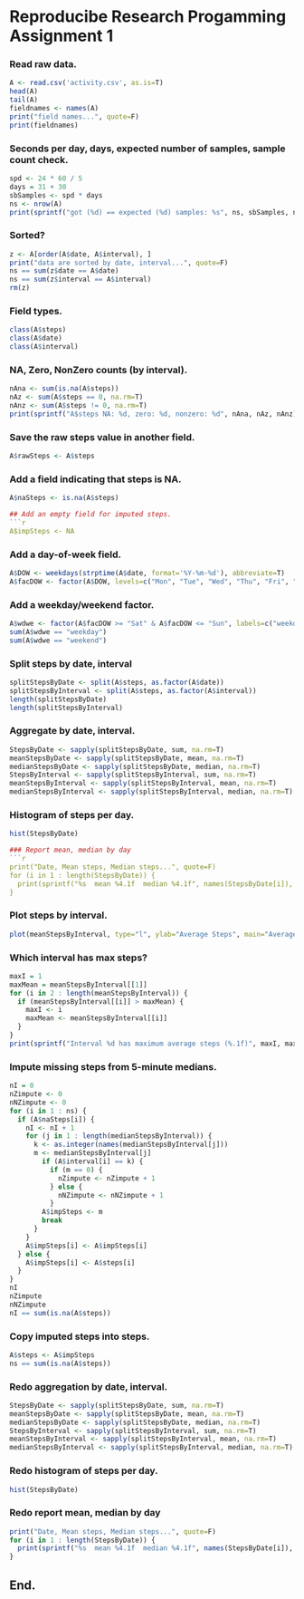 Reproducibe Research Progamming Assignment 1
========================================================

### Read raw data.
```r
A <- read.csv('activity.csv', as.is=T)
head(A)
tail(A)
fieldnames <- names(A)
print("field names...", quote=F)
print(fieldnames)
```

### Seconds per day, days, expected number of samples, sample count check.
```r
spd <- 24 * 60 / 5
days = 31 + 30
sbSamples <- spd * days
ns <- nrow(A)
print(sprintf("got (%d) == expected (%d) samples: %s", ns, sbSamples, ns == sbSamples), quote=F)
```

### Sorted?
```r
z <- A[order(A$date, A$interval), ]
print("data are sorted by date, interval...", quote=F)
ns == sum(z$date == A$date)
ns == sum(z$interval == A$interval)
rm(z)
```

### Field types.
```r
class(A$steps)
class(A$date)
class(A$interval)
```

### NA, Zero, NonZero counts (by interval).
```r
nAna <- sum(is.na(A$steps))
nAz <- sum(A$steps == 0, na.rm=T)
nAnz <- sum(A$steps != 0, na.rm=T)
print(sprintf("A$steps NA: %d, zero: %d, nonzero: %d", nAna, nAz, nAnz), quote=F)
```

### Save the raw steps value in another field.
```r
A$rawSteps <- A$steps
```

### Add a field indicating that steps is NA.
```r
A$naSteps <- is.na(A$steps)

## Add an empty field for imputed steps.
```r
A$impSteps <- NA
```

### Add a day-of-week field.
```r
A$DOW <- weekdays(strptime(A$date, format='%Y-%m-%d'), abbreviate=T)
A$facDOW <- factor(A$DOW, levels=c("Mon", "Tue", "Wed", "Thu", "Fri", "Sat", "Sun"), ordered=T)
```

### Add a weekday/weekend factor.
```r
A$wdwe <- factor(A$facDOW >= "Sat" & A$facDOW <= "Sun", labels=c("weekday", "weekend"))
sum(A$wdwe == "weekday")
sum(A$wdwe == "weekend")
```

### Split steps by date, interval
```r
splitStepsByDate <- split(A$steps, as.factor(A$date))
splitStepsByInterval <- split(A$steps, as.factor(A$interval))
length(splitStepsByDate)
length(splitStepsByInterval)
```

### Aggregate by date, interval.
```r
StepsByDate <- sapply(splitStepsByDate, sum, na.rm=T)
meanStepsByDate <- sapply(splitStepsByDate, mean, na.rm=T)
medianStepsByDate <- sapply(splitStepsByDate, median, na.rm=T)
StepsByInterval <- sapply(splitStepsByInterval, sum, na.rm=T)
meanStepsByInterval <- sapply(splitStepsByInterval, mean, na.rm=T)
medianStepsByInterval <- sapply(splitStepsByInterval, median, na.rm=T)
```

### Histogram of steps per day.
```r
hist(StepsByDate)

### Report mean, median by day
```r
print("Date, Mean steps, Median steps...", quote=F)
for (i in 1 : length(StepsByDate)) {
  print(sprintf("%s  mean %4.1f  median %4.1f", names(StepsByDate[i]), meanStepsByDate[i], medianStepsByDate[i]), quote=F)
}
```

### Plot steps by interval.
```r
plot(meanStepsByInterval, type="l", ylab="Average Steps", main="Average Steps Per 5-minute Interval")
```

### Which interval has max steps?
```r
maxI = 1
maxMean = meanStepsByInterval[[1]]
for (i in 2 : length(meanStepsByInterval)) {
  if (meanStepsByInterval[[i]] > maxMean) {
    maxI <- i
    maxMean <- meanStepsByInterval[[i]]
  }
}
print(sprintf("Interval %d has maximum average steps (%.1f)", maxI, maxMean), quote=F)
```

### Impute missing steps from 5-minute medians.
```r
nI = 0
nZimpute <- 0
nNZimpute <- 0
for (i in 1 : ns) {
  if (A$naSteps[i]) {
    nI <- nI + 1
    for (j in 1 : length(medianStepsByInterval)) {
      k <- as.integer(names(medianStepsByInterval[j]))
      m <- medianStepsByInterval[j]
        if (A$interval[i] == k) {
          if (m == 0) {
            nZimpute <- nZimpute + 1
          } else {
            nNZimpute <- nNZimpute + 1
          }
        A$impSteps <- m
        break
      }
    }
    A$impSteps[i] <- A$impSteps[i]
  } else {
    A$impSteps[i] <- A$steps[i]
  }
}
nI
nZimpute
nNZimpute
nI == sum(is.na(A$steps))
```

### Copy imputed steps into steps.
```r
A$steps <- A$impSteps
ns == sum(is.na(A$steps))
```

### Redo aggregation by date, interval.
```r
StepsByDate <- sapply(splitStepsByDate, sum, na.rm=T)
meanStepsByDate <- sapply(splitStepsByDate, mean, na.rm=T)
medianStepsByDate <- sapply(splitStepsByDate, median, na.rm=T)
StepsByInterval <- sapply(splitStepsByInterval, sum, na.rm=T)
meanStepsByInterval <- sapply(splitStepsByInterval, mean, na.rm=T)
medianStepsByInterval <- sapply(splitStepsByInterval, median, na.rm=T)
```

### Redo histogram of steps per day.
```r
hist(StepsByDate)
```

### Redo report mean, median by day
```r
print("Date, Mean steps, Median steps...", quote=F)
for (i in 1 : length(StepsByDate)) {
  print(sprintf("%s  mean %4.1f  median %4.1f", names(StepsByDate[i]), meanStepsByDate[i], medianStepsByDate[i]), quote=F)
}
```

## End.

